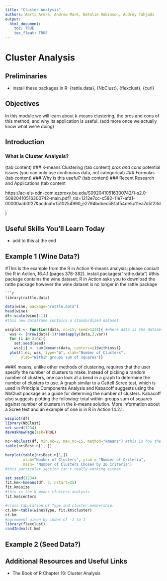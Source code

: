 ```yaml
---
title: "Cluster Analysis"
authors: Aarti Arora, Andrew Mark, Natalie Robinson, Audrey Tahjadi
output: 
  html_document: 
    toc: TRUE
    toc_float: TRUE
---
```


# Cluster Analysis

## Preliminaries

* Install these packages in R: {rattle.data}, {NbClust}, {flexclust}, {curl}

## Objectives
In this module we will learn about k-means clustering, the pros and cons of this method, and why its application is useful. 
(add more once we actually know what we're doing)

## Introduction {.tabset}
### What is Cluster Analysis?
  (tab content)
### K-means Clustering
  (tab content)
  *pros and cons
  *potential issues (you can only use continuous data, not categorical)
### Formulas
  (tab content)
### Why is this useful?
  (tab content)
### Recent Research and Applications
  (tab content
  
  https://ac-els-cdn-com.ezproxy.bu.edu/S0920410516300742/1-s2.0-S0920410516300742-main.pdf?_tid=1212e7cc-c582-11e7-afd1-00000aab0f27&acdnat=1510254990_e2794bdbec581af54de5c11ea7d5f23d
  
  )

## Useful Skills You'll Learn Today
  * add to this at the end
  
## Example 1 (Wine Data?)
#This is the example from the R in Action K-means analysis; please consult the R in Action, 16.4.1 (pages 378-382). 
install.packages("rattle.data") #this package contains the wine dataset; R in Action asks you to download the rattle package however the wine dataset is no longer in the rattle package
```
```r
library(rattle.data)
```
```r
data(wine, package="rattle.data")
head(wine)
df<-scale(wine[-1])
#this new dataframe contains a standardized dataset 
```
```r
wssplot <- function(data, nc=15, seed=1234){ #where data is the dataset, nc is the maximum number of clusters to consider, and seed is the randomly generated dataset
  wss <- (nrow(data)-1)*sum(apply(data,2,var))
  for (i in 2:nc){
    set.seed(seed)
    wss[i] <- sum(kmeans(data, centers=i)$withinss)}
  plot(1:nc, wss, type="b", xlab="Number of Clusters",
       ylab="Within groups sum of squares")}
```
###K means, unlike other methods of clustering, requires that the user specify the number of clusters to make. Instead of picking a random number of clusters, one can look at a bend in a graph to determine the number of clusters to use. A graph similar to a Cattell Scree test, which is used in Principle Components Analysis and Kabacoff suggests using the NbClust package as a guide for determing the number of clusters. Kabacoff also suggests plotting the following: total within-groups sum of squares against number of clusters in the k-means solution. More information about a Scree test and an example of one is in R in Action 14.2.1. 
```r
wssplot(df)
library(NbClust)
set.seed(1234)
devAskNewPage(ask=TRUE)
```
```r
nc<-NbClust(df, min.nc=2, max.nc=15, method="kmeans") #this is how the number of clusters is determined
table(nc$Best.n[1, ])
```
```r
barplot(table(nc$Best.n[1,])
        xlab="Number of Clusters", ylab = "Number of Criteria", 
        main= "Number of Clusters Chosen by 26 Criteria")
#this particular section isn't really working either
```
```r
set.seed(1234)
fit.km<-kmeans(df, 3, nstart=25)
fit.km$size
#this is the k means clusters analysis 
fit.km$centers
```
```r
#cross-tabulation of Type and cluster membership:
ct.km<-table(wine$Type, fit.km$cluster)
ct.km
#agreement given by index of -1 to 1
library(flexclust)
randIndex(ct.km)
```
## Example 2 (Seed Data?)

## Additional Resources and Useful Links
  * The Book of R Chapter 16: Cluster Analysis
